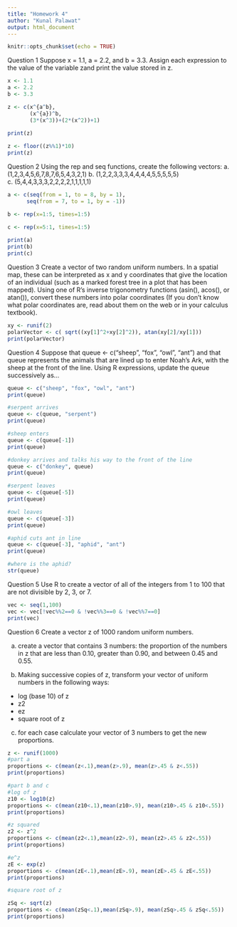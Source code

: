 ```yaml
---
title: "Homework 4"
author: "Kunal Palawat"
output: html_document
---
```


```r
knitr::opts_chunk$set(echo = TRUE)
```

Question 1
Suppose x = 1.1, a = 2.2, and b = 3.3. Assign each expression to the value of the variable zand print the value stored in z.
```r
x <- 1.1
a <- 2.2
b <- 3.3

z <- c(x^{a^b},
       (x^{a})^b,
       (3*(x^3))+(2*(x^2))+1)
       
print(z)

z <- floor((z%%1)*10)
print(z)
```


Question 2
Using the rep and seq functions, create the following vectors:
a. (1,2,3,4,5,6,7,8,7,6,5,4,3,2,1)
b. (1,2,2,3,3,3,4,4,4,4,5,5,5,5,5)
c. (5,4,4,3,3,3,2,2,2,2,1,1,1,1,1)
```r
a <- c(seq(from = 1, to = 8, by = 1),
      seq(from = 7, to = 1, by = -1))

b <- rep(x=1:5, times=1:5)

c <- rep(x=5:1, times=1:5)
  
print(a)
print(b)
print(c)
```

Question 3
Create a vector of two random uniform numbers. In a spatial map, these can be interpreted as x and y coordinates that give the location of an individual (such as a marked forest tree in a plot that has been mapped). Using one of R’s inverse trigonometry functions (asin(), acos(), or atan()), convert these numbers into polar coordinates (If you don’t know what polar coordinates are, read about them on the web or in your calculus textbook).

```r
xy <- runif(2)
polarVector <- c( sqrt((xy[1]^2+xy[2]^2)), atan(xy[2]/xy[1]))
print(polarVector)
```

Question 4
Suppose that queue <- c("sheep", "fox", "owl", "ant") and that queue represents the animals that are lined up to enter Noah’s Ark, with the sheep at the front of the line. Using R expressions, update the queue successively as...
```r
queue <- c("sheep", "fox", "owl", "ant")
print(queue)

#serpent arrives
queue <- c(queue, "serpent")
print(queue)

#sheep enters
queue <- c(queue[-1])
print(queue)

#donkey arrives and talks his way to the front of the line
queue <- c("donkey", queue)
print(queue)

#serpent leaves
queue <- c(queue[-5])
print(queue)

#owl leaves
queue <- c(queue[-3])
print(queue)

#aphid cuts ant in line
queue <- c(queue[-3], "aphid", "ant")
print(queue)

#where is the aphid?
str(queue)

```

Question 5
Use R to create a vector of all of the integers from 1 to 100 that are not divisible by 2, 3, or 7.
```r
vec <- seq(1,100)
vec <- vec[!vec%%2==0 & !vec%%3==0 & !vec%%7==0]
print(vec)

```

Question 6
Create a vector z of 1000 random uniform numbers.

a. create a vector that contains 3 numbers: the proportion of the numbers in z that are less than 0.10, greater than 0.90, and between 0.45 and 0.55.

b. Making successive copies of z, transform your vector of uniform numbers in the following ways:

- log (base 10) of z
- z2
- ez
- square root of z

c. for each case calculate your vector of 3 numbers to get the new proportions.

```r
z <- runif(1000)
#part a
proportions <- c(mean(z<.1),mean(z>.9), mean(z>.45 & z<.55))
print(proportions)

#part b and c
#log of z
z10 <- log10(z)
proportions <- c(mean(z10<.1),mean(z10>.9), mean(z10>.45 & z10<.55))
print(proportions)

#z squared
z2 <- z^2
proportions <- c(mean(z2<.1),mean(z2>.9), mean(z2>.45 & z2<.55))
print(proportions)

#e^z
zE <- exp(z)
proportions <- c(mean(zE<.1),mean(zE>.9), mean(zE>.45 & zE<.55))
print(proportions)

#square root of z

zSq <- sqrt(z)
proportions <- c(mean(zSq<.1),mean(zSq>.9), mean(zSq>.45 & zSq<.55))
print(proportions)

```

